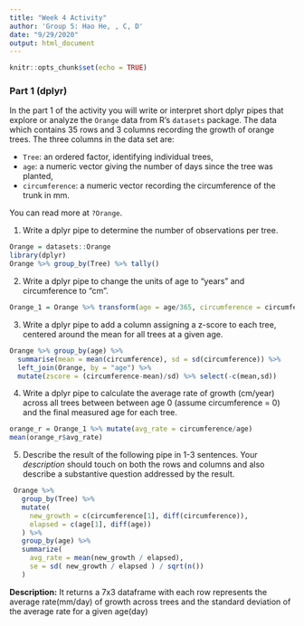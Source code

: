 ```yaml
---
title: "Week 4 Activity"
author: 'Group 5: Hao He, , C, D'
date: "9/29/2020"
output: html_document
---
```


```r
knitr::opts_chunk$set(echo = TRUE)
```

### Part 1 (dplyr)

In the part 1 of the activity you will write or interpret short dplyr pipes
that explore or analyze the `Orange` data from R's `datasets` package. The data
which contains 35 rows and 3 columns recording the growth
of orange trees.  The three columns in the data set are:

  - `Tree`: an ordered factor, identifying individual trees, 
  - `age`: a numeric vector giving the number of days 
    since the tree was planted,
  - `circumference`: a numeric vector recording the circumference of the 
    trunk in mm. 

You can read more at `?Orange`. 

1. Write a dplyr pipe to determine the number of
observations per tree.

```r
Orange = datasets::Orange
library(dplyr)
Orange %>% group_by(Tree) %>% tally()
```

2. Write a dplyr pipe to change the units of age to "years" 
and circumference to "cm".

```r
Orange_1 = Orange %>% transform(age = age/365, circumference = circumference/10)
```

 
3. Write a dplyr pipe to add a column assigning a
z-score to each tree, centered around the mean for all trees at a given age.

```r
Orange %>% group_by(age) %>% 
  summarise(mean = mean(circumference), sd = sd(circumference)) %>% 
  left_join(Orange, by = "age") %>%
  mutate(zscore = (circumference-mean)/sd) %>% select(-c(mean,sd))

```

 
4. Write a dplyr pipe to calculate the average rate of growth
(cm/year) across all trees between between age 0 (assume circumference = 0) and
the final measured age for each tree.

```r
orange_r = Orange_1 %>% mutate(avg_rate = circumference/age) 
mean(orange_r$avg_rate)
```

5. Describe the result of the following pipe in 1-3 sentences. Your
    *description* should touch on both the rows and columns and also describe
    a substantive question addressed by the result. 

```r
 Orange %>%
   group_by(Tree) %>%
   mutate( 
     new_growth = c(circumference[1], diff(circumference)),
     elapsed = c(age[1], diff(age))
   ) %>%
   group_by(age) %>% 
   summarize( 
     avg_rate = mean(new_growth / elapsed),
     se = sd( new_growth / elapsed ) / sqrt(n()) 
   )
```

**Description:**
It returns a 7x3 dataframe with each row represents the average rate(mm/day) of growth across trees and the standard deviation of the average rate for  a given age(day)
